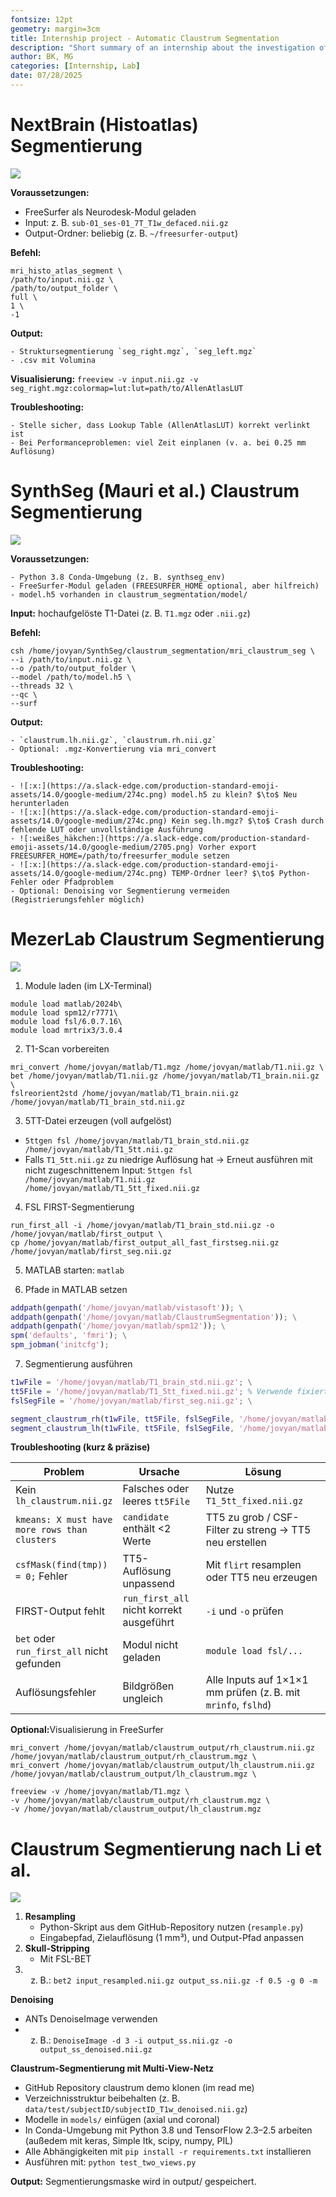 ```yaml
---
fontsize: 12pt
geometry: margin=3cm
title: Internship project - Automatic Claustrum Segmentation
description: "Short summary of an internship about the investigation of different methods to do an automatic segmentation of the human claustrum"
author: BK, MG
categories: [Internship, Lab]
date: 07/28/2025
---
```


# NextBrain (Histoatlas) Segmentierung

![](https://a.slack-edge.com/production-standard-emoji-assets/14.0/google-medium/2705.png)

**Voraussetzungen:**

-   FreeSurfer als Neurodesk-Modul geladen
-   Input: z. B. `sub-01_ses-01_7T_T1w_defaced.nii.gz`
-   Output-Ordner: beliebig (z. B. `~/freesurfer-output`)

**Befehl:**

```         
mri_histo_atlas_segment \
/path/to/input.nii.gz \
/path/to/output_folder \
full \
1 \
-1
```

**Output:**

```         
- Struktursegmentierung `seg_right.mgz`, `seg_left.mgz`
- .csv mit Volumina
```

**Visualisierung:** `freeview -v input.nii.gz -v seg_right.mgz:colormap=lut:lut=path/to/AllenAtlasLUT`

**Troubleshooting:**

```         
- Stelle sicher, dass Lookup Table (AllenAtlasLUT) korrekt verlinkt ist
- Bei Performanceproblemen: viel Zeit einplanen (v. a. bei 0.25 mm Auflösung)
```

# SynthSeg (Mauri et al.) Claustrum Segmentierung

![](https://a.slack-edge.com/production-standard-emoji-assets/14.0/google-medium/2705.png)

**Voraussetzungen:**

```         
- Python 3.8 Conda-Umgebung (z. B. synthseg_env)
- FreeSurfer-Modul geladen (FREESURFER_HOME optional, aber hilfreich)
- model.h5 vorhanden in claustrum_segmentation/model/
```

**Input:** hochaufgelöste T1-Datei (z. B. `T1.mgz` oder `.nii.gz`)

**Befehl:**

```         
csh /home/jovyan/SynthSeg/claustrum_segmentation/mri_claustrum_seg \
--i /path/to/input.nii.gz \
--o /path/to/output_folder \
--model /path/to/model.h5 \
--threads 32 \
--qc \
--surf
```

**Output:**

```         
- `claustrum.lh.nii.gz`, `claustrum.rh.nii.gz`
- Optional: .mgz-Konvertierung via mri_convert
```

**Troubleshooting:**

```         
- ![:x:](https://a.slack-edge.com/production-standard-emoji-assets/14.0/google-medium/274c.png) model.h5 zu klein? $\to$ Neu herunterladen
- ![:x:](https://a.slack-edge.com/production-standard-emoji-assets/14.0/google-medium/274c.png) Kein seg.lh.mgz? $\to$ Crash durch fehlende LUT oder unvollständige Ausführung
- ![:weißes_häkchen:](https://a.slack-edge.com/production-standard-emoji-assets/14.0/google-medium/2705.png) Vorher export FREESURFER_HOME=/path/to/freesurfer_module setzen
- ![:x:](https://a.slack-edge.com/production-standard-emoji-assets/14.0/google-medium/274c.png) TEMP-Ordner leer? $\to$ Python-Fehler oder Pfadproblem
- Optional: Denoising vor Segmentierung vermeiden (Registrierungsfehler möglich)
```

# MezerLab Claustrum Segmentierung

![](https://a.slack-edge.com/production-standard-emoji-assets/14.0/google-medium/2705.png)

1.  Module laden (im LX-Terminal)

```         
module load matlab/2024b\
module load spm12/r7771\
module load fsl/6.0.7.16\
module load mrtrix3/3.0.4
```

2.  T1-Scan vorbereiten

```         
mri_convert /home/jovyan/matlab/T1.mgz /home/jovyan/matlab/T1.nii.gz \
bet /home/jovyan/matlab/T1.nii.gz /home/jovyan/matlab/T1_brain.nii.gz \
fslreorient2std /home/jovyan/matlab/T1_brain.nii.gz /home/jovyan/matlab/T1_brain_std.nii.gz
```

3.  5TT-Datei erzeugen (voll aufgelöst)

-   `5ttgen fsl /home/jovyan/matlab/T1_brain_std.nii.gz /home/jovyan/matlab/T1_5tt.nii.gz`
-   Falls `T1_5tt.nii.gz` zu niedrige Auflösung hat $\to$ Erneut ausführen mit nicht zugeschnittenem Input: `5ttgen fsl /home/jovyan/matlab/T1.nii.gz /home/jovyan/matlab/T1_5tt_fixed.nii.gz`

4.  FSL FIRST-Segmentierung

```         
run_first_all -i /home/jovyan/matlab/T1_brain_std.nii.gz -o /home/jovyan/matlab/first_output \
cp /home/jovyan/matlab/first_output_all_fast_firstseg.nii.gz /home/jovyan/matlab/first_seg.nii.gz
```

5.  MATLAB starten: `matlab`

6.  Pfade in MATLAB setzen

``` matlab
addpath(genpath('/home/jovyan/matlab/vistasoft')); \
addpath(genpath('/home/jovyan/matlab/ClaustrumSegmentation')); \
addpath(genpath('/home/jovyan/matlab/spm12')); \
spm('defaults', 'fmri'); \
spm_jobman('initcfg');
```

7.  Segmentierung ausführen

``` matlab
t1wFile = '/home/jovyan/matlab/T1_brain_std.nii.gz'; \
tt5File = '/home/jovyan/matlab/T1_5tt_fixed.nii.gz'; % Verwende fixierte Datei \
fslSegFile = '/home/jovyan/matlab/first_seg.nii.gz'; \

segment_claustrum_rh(t1wFile, tt5File, fslSegFile, '/home/jovyan/matlab/claustrum_output/rh_claustrum.nii.gz'); \
segment_claustrum_lh(t1wFile, tt5File, fslSegFile, '/home/jovyan/matlab/claustrum_output/lh_claustrum.nii.gz');
```

**Troubleshooting (kurz & präzise)**

| Problem | Ursache | Lösung |
|----------------------|--------------------|------------------------------|
| Kein `lh_claustrum.nii.gz` | Falsches oder leeres `tt5File` | Nutze `T1_5tt_fixed.nii.gz` |
| `kmeans: X must have more rows than clusters` | `candidate` enthält \<2 Werte | TT5 zu grob / CSF-Filter zu streng → TT5 neu erstellen |
| `csfMask(find(tmp)) = 0;` Fehler | TT5-Auflösung unpassend | Mit `flirt` resamplen oder TT5 neu erzeugen |
| FIRST-Output fehlt | `run_first_all` nicht korrekt ausgeführt | `-i` und `-o` prüfen |
| `bet` oder `run_first_all` nicht gefunden | Modul nicht geladen | `module load fsl/...` |
| Auflösungsfehler | Bildgrößen ungleich | Alle Inputs auf 1×1×1 mm prüfen (z. B. mit `mrinfo`, `fslhd`) |

**Optional:**Visualisierung in FreeSurfer

```         
mri_convert /home/jovyan/matlab/claustrum_output/rh_claustrum.nii.gz /home/jovyan/matlab/claustrum_output/rh_claustrum.mgz \
mri_convert /home/jovyan/matlab/claustrum_output/lh_claustrum.nii.gz /home/jovyan/matlab/claustrum_output/lh_claustrum.mgz \

freeview -v /home/jovyan/matlab/T1.mgz \
-v /home/jovyan/matlab/claustrum_output/rh_claustrum.mgz \
-v /home/jovyan/matlab/claustrum_output/lh_claustrum.mgz
```

# Claustrum Segmentierung nach Li et al.

![](https://a.slack-edge.com/production-standard-emoji-assets/14.0/google-medium/2705.png)

1.  **Resampling**
    -   Python-Skript aus dem GitHub-Repository nutzen (`resample.py`)
    -   Eingabepfad, Zielauflösung (1 mm³), und Output-Pfad anpassen
2.  **Skull-Stripping**
    -   Mit FSL-BET
3.  
    z.  B.: `bet2 input_resampled.nii.gz output_ss.nii.gz -f 0.5 -g 0 -m`

**Denoising**

-   ANTs DenoiseImage verwenden
-   
    z.  B.: `DenoiseImage -d 3 -i output_ss.nii.gz -o output_ss_denoised.nii.gz`

**Claustrum-Segmentierung mit Multi-View-Netz**

-   GitHub Repository claustrum demo klonen (im read me)
-   Verzeichnisstruktur beibehalten (z. B. `data/test/subjectID/subjectID_T1w_denoised.nii.gz`)
-   Modelle in `models/` einfügen (axial und coronal)
-   In Conda-Umgebung mit Python 3.8 und TensorFlow 2.3–2.5 arbeiten (außedem mit keras, Simple Itk, scipy, numpy, PIL)
-   Alle Abhängigkeiten mit `pip install -r requirements.txt` installieren
-   Ausführen mit: `python test_two_views.py`

**Output:** Segmentierungsmaske wird in output/ gespeichert.
